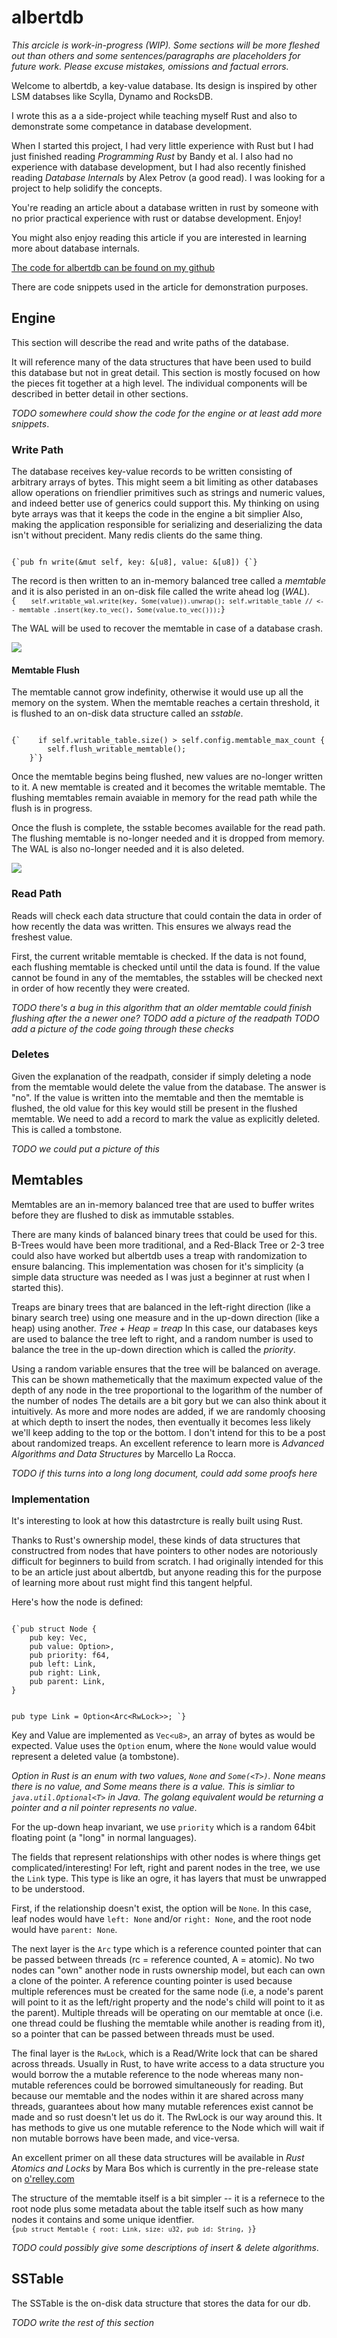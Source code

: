 
# albertdb

_This arcicle is work-in-progress (WIP).
Some sections will be more fleshed out than others and some sentences/paragraphs
are placeholders for future work. Please excuse mistakes, omissions and factual
errors._

Welcome to albertdb, a key-value database.
Its design is inspired by other LSM databses like Scylla, Dynamo and RocksDB.

I wrote this as a a side-project while teaching myself Rust and also to
  demonstrate some competance in database development.

When I started this project, I had very little experience with Rust but I had
  just finished reading _Programming Rust_ by Bandy et al. 
I also had no experience with database development, but I had also recently
  finished reading _Database Internals_ by Alex Petrov (a good read).
I was looking for a project to help solidify the concepts.

You're reading an article about a database written in rust by someone
  with no prior practical experience with rust or databse development.
Enjoy!

You might also enjoy reading this article if you are interested in learning more
  about database internals.

[The code for albertdb can be found on my github](https://github.com/albertlockett/albertdb)

There are code snippets used in the article for demonstration purposes.

## Engine

This section will describe the read and write paths of the database.

It will reference many of the data structures that have been used to build
  this database but not in great detail.
This section is mostly focused on how the pieces fit together at a high level.
The individual components will be described in better detail in other sections.

_TODO somewhere could show the code for the engine or at least add more snippets_.

### Write Path

The database receives key-value records to be written consisting of arbitrary
  arrays of bytes.
This might seem a bit limiting as other databases allow operations on friendlier
  primitives such as strings and numeric values,
  and indeed better use of generics could support this.
My thinking on using byte arrays was that it keeps the code in the engine a bit 
  simplier
Also,  making the application responsible for serializing and deserializing the
  data isn't without precident.
Many redis clients do the same thing.

<Code language="rust">
{`pub fn write(&mut self, key: &[u8], value: &[u8]) {`}
</Code>

The record is then written to an in-memory balanced tree called a _memtable_ and
  it is also peristed in an on-disk file called the write ahead log (_WAL_).
<Code language="rust">
{`    self.writable_wal.write(key, Some(value)).unwrap();
    self.writable_table // <-- memtable
        .insert(key.to_vec(), Some(value.to_vec()));`}
</Code>

The WAL will be used to recover the memtable in case of a database crash.

<img src={PngWritePath1} />

#### Memtable Flush

The memtable cannot grow indefinity, otherwise it would use up all the
  memory on the system.
When the memtable reaches a certain threshold, it is flushed to an on-disk
  data structure called an _sstable_.

<Code language="rust">
{`    if self.writable_table.size() > self.config.memtable_max_count {
        self.flush_writable_memtable();
    }`}
</Code>

Once the memtable begins being flushed, new values are no-longer written to it.
A new memtable is created and it becomes the writable memtable.
The flushing memtables remain avaiable in memory for the read path while
  the flush is in progress.

Once the flush is complete, the sstable becomes available for the read path.
The flushing memtable is no-longer needed and it is dropped from memory.
The WAL is also no-longer needed and it is also deleted.

<img src={PngWriteFlush} />

### Read Path

Reads will check each data structure that could contain the data in order of
  how recently the data was written.
This ensures we always read the freshest value.

First, the current writable memtable is checked.
If the data is not found, each flushing memtable is checked until until the data
  is found.
If the value cannot be found in any of the memtables,
  the sstables will be checked next in order of how recently they were created.

_TODO there's a bug in this algorithm that an older memtable could finish flushing
after the a newer one?_
_TODO add a picture of the readpath_
_TODO add a picture of the code going through these checks_

### Deletes

Given the explanation of the readpath, consider if simply deleting a node from
  the memtable would delete the value from the database.
The answer is "no".
If the value is written into the memtable and then the memtable is flushed,
  the old value for this key would still be present in the flushed memtable.
We need to add a record to mark the value as explicitly deleted.
This is called a tombstone.

_TODO we could put a picture of this_

## Memtables

Memtables are an in-memory balanced tree that are used to buffer writes before
  they are flushed to disk as immutable sstables.

There are many kinds of balanced binary trees that could be used for this.
B-Trees would have been more traditional, and a Red-Black Tree or 2-3 tree could
  also have worked but albertdb uses a treap with randomization to ensure
  balancing.
This implementation was chosen for it's simplicity (a simple data structure was
  needed as I was just a beginner at rust when I started this).

Treaps are binary trees that are balanced in the left-right direction 
  (like a binary search tree) using one measure and in the up-down direction 
  (like a heap) using another. _Tree + Heap = treap_
In this case, our databases keys are used to balance the tree left to right,
  and a random number is used to balance the tree in the up-down direction which
  is called the _priority_.

Using a random variable ensures that the tree will be balanced on average.
This can be shown mathemetically that the maximum expected value of the depth of
  any node in the tree proportional to the logarithm of the number of the number
  of nodes
The details are a bit gory but we can also think about it intuitively.
As more and more nodes are added,
  if we are randomly choosing at which depth to insert the nodes, 
  then eventually it becomes less likely we'll keep adding to the top
  or the bottom.
I don't intend for this to be a post about randomized treaps.
An excellent reference to learn more is _Advanced Algorithms and Data Structures_
  by Marcello La Rocca.

_TODO if this turns into a long long document, could add some proofs here_

### Implementation

It's interesting to look at how this datastrcture is really built using Rust.

Thanks to Rust's ownership model, these kinds of data structures that
  constructred from nodes that have pointers to other nodes are notoriously
  difficult for beginners to build from scratch.
I had originally intended for this to be an article just about albertdb,
  but anyone reading this for the purpose of learning more about rust might find
  this tangent helpful.

Here's how the node is defined:

<Code language="rust">
{`pub struct Node {
    pub key: Vec<u8>,
    pub value: Option<Vec<u8>>,
    pub priority: f64,
    pub left: Link,
    pub right: Link,
    pub parent: Link,
}
 
pub type Link = Option<Arc<RwLock<Node>>>;
`}
</Code>

Key and Value are implemented as `Vec<u8>`, an array of bytes as would be expected.
Value uses the `Option` enum, where the `None` would value would represent a
  deleted value (a tombstone).

_Option in Rust is an enum with two values, `None` and `Some(<T>)`.
None means there is no value, and Some means there is a value.
This is simliar to `java.util.Optional<T>` in Java.
The golang equivalent would be returning a pointer and a nil pointer represents no value_.

For the up-down heap invariant, we use  `priority` which is a random 64bit floating
  point (a "long" in normal languages).

The fields that represent relationships with other nodes is where things get
  complicated/interesting!
For left, right and parent nodes in the tree, we use the `Link` type.
This type is like an ogre, it has layers that must be unwrapped to be understood.

First, if the relationship doesn't exist, the option will be `None`.
In this case, leaf nodes would have `left: None` and/or `right: None`, and the root
  node would have `parent: None`.

The next layer is the `Arc` type which is a reference counted pointer that can
  be passed between threads (rc = reference counted, A = atomic).
No two nodes can "own" another node in rusts ownership model, but each can own
  a clone of the pointer.
A reference counting pointer is used because multiple references must be
  created for the same node (i.e, a node's parent will point to it as the 
  left/right property and the node's child will point to it as the parent).
Multiple threads will be operating on our memtable at once (i.e. one thread
  could be flushing the memtable while another is reading from it), so a 
  pointer that can be passed between threads must be used.

The final layer is the `RwLock`, which is a Read/Write lock that can be shared
  across threads.
Usually in Rust, to have write access to a data structure you would borrow the
  a mutable reference to the node whereas many non-mutable references could be
  borrowed simultaneously for reading.
But because our memtable and the nodes within it are shared across many threads,
  guarantees about how many mutable references exist cannot be made and so rust
  doesn't let us do it.
The RwLock is our way around this.
It has methods to give us one mutable reference to the Node which will wait 
  if non mutable borrows have been made, and vice-versa.

An excellent primer on all these data structures will be available in 
_Rust Atomics and Locks_ by Mara Bos which is currently in the pre-release
  state on [o'relley.com](https://learning.oreilly.com/library/view/rust-atomics-and/9781098119430/ch01.html)

The structure of the memtable itself is a bit simpler -- it is a refernece to
  the root node plus some metadata about the table itself such as how many nodes
  it contains and some unique identfier.
<Code language="rust">
{`pub struct Memtable {
    root: Link,
    size: u32,
    pub id: String,
}`}
</Code>

_TODO could possibly give some descriptions of insert & delete algorithms_.

## SSTable

The SSTable is the on-disk data structure that stores the data for our db.

_TODO write the rest of this section_

